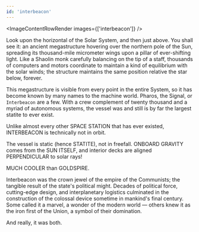 ```yaml
---
id: 'interbeacon'
---
```



<ImageContentRowRender 
  images={['interbeacon']}
/>

Look upon the horizontal of the Solar System, and then just above. You shall see it: an ancient megastructure hovering over the northern pole of the Sun, spreading its thousand-mile micrometer wings upon a pillar of ever-shifting light. Like a Shaolin monk carefully balancing on the tip of a staff, thousands of computers and motors coordinate to maintain a kind of equilibrium with the solar winds; the structure maintains the same position relative the star below, forever.

This megastructure is visible from every point in the entire System, so it has become known by many names to the machine world. Pharos, the Signal, or `Interbeacon` are a few. With a crew complement of twenty thousand and a myriad of autonomous systems, the vessel was and still is by far the largest statite to ever exist.

  <QuoteRow author={AuthorUniserve}>
Unlike almost every other SPACE STATION that has ever existed, INTERBEACON is technically not in orbit. 

The vessel is static (hence STATITE), not in freefall. ONBOARD GRAVITY comes from the SUN ITSELF, and interior decks are aligned PERPENDICULAR to solar rays!

MUCH COOLER than GOLDSPIRE.
</QuoteRow>

Interbeacon was the crown jewel of the empire of the Communists; the tangible result of the state's political might. Decades of political force, cutting-edge design, and interplanetary logistics culminated in the construction of the colossal device sometime in mankind's final century. Some called it a marvel, a wonder of the modern world — others knew it as the iron first of the Union, a symbol of their domination.

And really, it was both.